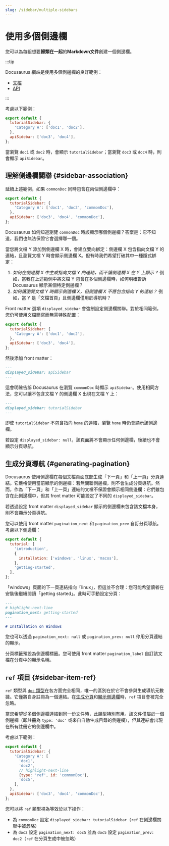 ```yaml
---
slug: /sidebar/multiple-sidebars
---
```


# 使用多個側邊欄

您可以為每組想要**歸類在一起**的**Markdown文件**創建一個側邊欄。

:::tip

Docusaurus 網站是使用多個側邊欄的良好範例：

- [文檔](../../../introduction.mdx)
- [API](../../../cli.mdx)

:::

考慮以下範例：

```js title="sidebars.js"
export default {
  tutorialSidebar: {
    'Category A': ['doc1', 'doc2'],
  },
  apiSidebar: ['doc3', 'doc4'],
};
```

當瀏覽 `doc1` 或 `doc2` 時，會顯示 `tutorialSidebar`；當瀏覽 `doc3` 或 `doc4` 時，則會顯示 `apiSidebar`。

## 理解側邊欄關聯 {#sidebar-association}

延續上述範例，如果 `commonDoc` 同時包含在兩個側邊欄中：

```js title="sidebars.js"
export default {
  tutorialSidebar: {
    'Category A': ['doc1', 'doc2', 'commonDoc'],
  },
  apiSidebar: ['doc3', 'doc4', 'commonDoc'],
};
```

Docusaurus 如何知道瀏覽 `commonDoc` 時該顯示哪個側邊欄？答案是：它不知道，我們也無法保證它會選擇哪一個。

當您將文檔 Y 添加到側邊欄 X 時，會建立雙向綁定：側邊欄 X 包含指向文檔 Y 的連結，且瀏覽文檔 Y 時會顯示側邊欄 X。但有時我們希望打破其中一種隱式綁定：

1. _如何在側邊欄 X 中生成指向文檔 Y 的連結，而不讓側邊欄 X 在 Y 上顯示？_ 例如，當我在上述範例中將文檔 Y 包含在多個側邊欄時，如何明確告訴 Docusaurus 顯示某個特定側邊欄？
2. _如何讓瀏覽文檔 Y 時顯示側邊欄 X，但側邊欄 X 不應包含指向 Y 的連結？_ 例如，當 Y 是「文檔首頁」且側邊欄僅用於導航時？

Front matter 選項 `displayed_sidebar` 會強制設定側邊欄關聯。對於相同範例，您仍可使用文檔簡寫而無需特殊配置：

```js title="sidebars.js"
export default {
  tutorialSidebar: {
    'Category A': ['doc1', 'doc2'],
  },
  apiSidebar: ['doc3', 'doc4'],
};
```

然後添加 front matter：

```md title="commonDoc.md"
---
displayed_sidebar: apiSidebar
---
```

這會明確告訴 Docusaurus 在瀏覽 `commonDoc` 時顯示 `apiSidebar`。使用相同方法，您可以讓不包含文檔 Y 的側邊欄 X 出現在文檔 Y 上：

```md title="home.md"
---
displayed_sidebar: tutorialSidebar
---
```

即使 `tutorialSidebar` 不包含指向 `home` 的連結，瀏覽 `home` 時仍會顯示該側邊欄。

若設定 `displayed_sidebar: null`，該頁面將不會顯示任何側邊欄，後續也不會顯示分頁導航。

## 生成分頁導航 {#generating-pagination}

Docusaurus 使用側邊欄在每個文檔頁面底部生成「下一頁」和「上一頁」分頁連結。它嚴格使用當前顯示的側邊欄：若無關聯側邊欄，則不會生成分頁導航。然而，作為「下一頁」和「上一頁」連結的文檔不保證會顯示相同側邊欄：它們雖包含在此側邊欄中，但其 front matter 可能設定了不同的 `displayed_sidebar`。

若透過設定 front matter `displayed_sidebar` 顯示的側邊欄未包含該文檔本身，則不會顯示分頁導航。

您可以使用 front matter `pagination_next` 和 `pagination_prev` 自訂分頁導航。考慮以下側邊欄：

```js title="sidebars.js"
export default {
  tutorial: [
    'introduction',
    {
      installation: ['windows', 'linux', 'macos'],
    },
    'getting-started',
  ],
};
```

「windows」頁面的下一頁連結指向「linux」，但這並不合理：您可能希望讀者在安裝後繼續閱讀「getting started」。此時可手動設定分頁：

```md title="windows.md"
---
# highlight-next-line
pagination_next: getting-started
---

# Installation on Windows
```

您也可以透過 `pagination_next: null` 或 `pagination_prev: null` 停用分頁連結的顯示。

分頁標籤預設為側邊欄標籤。您可使用 front matter `pagination_label` 自訂該文檔在分頁中的顯示名稱。

## `ref` 項目 {#sidebar-item-ref}

`ref` 類型與 [`doc` 類型](./items.mdx#sidebar-item-doc)在各方面完全相同，唯一的區別在於它不會參與生成導航元數據。它僅將自身註冊為一個連結。在[生成分頁](#generating-pagination)和[顯示側邊欄](#sidebar-association)時，`ref` 項目會被完全忽略。

當您希望從多個側邊欄連結到同一份文件時，此類型特別有用。該文件僅屬於一個側邊欄（即註冊為 `type: 'doc'` 或來自自動生成目錄的側邊欄），但其連結會出現在所有註冊它的側邊欄中。

考慮以下範例：

```js title="sidebars.js"
export default {
  tutorialSidebar: {
    'Category A': [
      'doc1',
      'doc2',
      // highlight-next-line
      {type: 'ref', id: 'commonDoc'},
      'doc5',
    ],
  },
  apiSidebar: ['doc3', 'doc4', 'commonDoc'],
};
```

您可以將 `ref` 類型視為等效於以下操作：

- 為 `commonDoc` 設定 `displayed_sidebar: tutorialSidebar`（`ref` 在側邊欄關聯中被忽略）
- 為 `doc2` 設定 `pagination_next: doc5` 並為 `doc5` 設定 `pagination_prev: doc2`（`ref` 在分頁生成中被忽略）